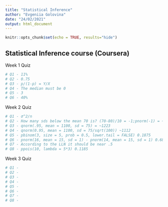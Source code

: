 ```yaml
---
title: "Statistical Inference"
author: "Evgeniia Golovina"
date: "24/02/2021"
output: html_document
---
```


```r
knitr::opts_chunk$set(echo = TRUE, results="hide")
```

## Statistical Inference course (Coursera)

Week 1 Quiz

```r
# Q1 - 11%
# Q2 - 0.75
# Q3 - p/(1-p) = Y/X
# Q4 - The median must be 0
# Q5 - 3
# Q6 - 40%
```

Week 2 Quiz

```r
# Q1 - σ^2/n
# Q2 - How many sds below the mean 70 is? (70-80)/10 = -1;pnorm(-1) = ~16%
# Q3 - qnorm(.95, mean = 1100, sd = 75) = ~1223
# Q4 - qnorm(0.95, mean = 1100, sd = 75/sqrt(100)) ~1112
# Q5 - pbinom(3, size = 5, prob = 0.5, lower.tail = FALSE) 0.1875
# Q6 - pnorm(16, mean = 15, sd = 1) - pnorm(14, mean = 15, sd = 1) 0.6827
# Q7 - According to the LLN it should be near .5
# Q8 - ppois(10, lambda = 5*3) 0.1185
```

Week 3 Quiz

```r
# Q1 - 
# Q2 - 
# Q3 - 
# Q4 - 
# Q5 - 
# Q6 - 
# Q7 - 
# Q8 - 
```
